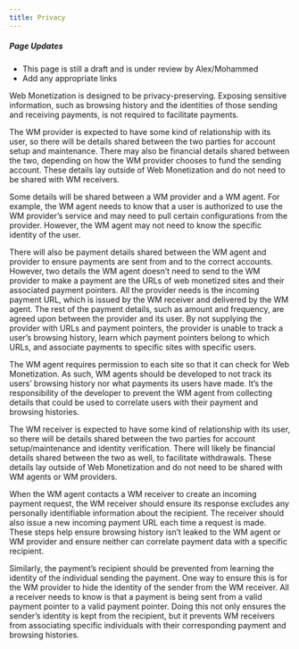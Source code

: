 ```yaml
---
title: Privacy
---
```


<div class="draft"><h5>Page Updates</h5><ul><li>This page is still a draft and is under review by Alex/Mohammed</li><li>Add any appropriate links</li></ul></div>

Web Monetization is designed to be privacy-preserving. Exposing sensitive information, such as browsing history and the identities of those sending and receiving payments, is not required to facilitate payments.

The WM provider is expected to have some kind of relationship with its user, so there will be details shared between the two parties for account setup and maintenance. There may also be financial details shared between the two, depending on how the WM provider chooses to fund the sending account. These details lay outside of Web Monetization and do not need to be shared with WM receivers.

Some details will be shared between a WM provider and a WM agent. For example, the WM agent needs to know that a user is authorized to use the WM provider’s service and may need to pull certain configurations from the provider. However, the WM agent may not need to know the specific identity of the user.

There will also be payment details shared between the WM agent and provider to ensure payments are sent from and to the correct accounts. However, two details the WM agent doesn’t need to send to the WM provider to make a payment are the URLs of web monetized sites and their associated payment pointers. All the provider needs is the incoming payment URL, which is issued by the WM receiver and delivered by the WM agent. The rest of the payment details, such as amount and frequency, are agreed upon between the provider and its user. By not supplying the provider with URLs and payment pointers, the provider is unable to track a user’s browsing history, learn which payment pointers belong to which URLs, and associate payments to specific sites with specific users.

The WM agent requires permission to each site so that it can check for Web Monetization. As such, WM agents should be developed to not track its users’ browsing history nor what payments its users have made. It’s the responsibility of the developer to prevent the WM agent from collecting details that could be used to correlate users with their payment and browsing histories.

The WM receiver is expected to have some kind of relationship with its user, so there will be details shared between the two parties for account setup/maintenance and identity verification. There will likely be financial details shared between the two as well, to facilitate withdrawals. These details lay outside of Web Monetization and do not need to be shared with WM agents or WM providers.

When the WM agent contacts a WM receiver to create an incoming payment request, the WM receiver should ensure its response excludes any personally identifiable information about the recipient. The receiver should also issue a new incoming payment URL each time a request is made. These steps help ensure browsing history isn’t leaked to the WM agent or WM provider and ensure neither can correlate payment data with a specific recipient.

Similarly, the payment’s recipient should be prevented from learning the identity of the individual sending the payment. One way to ensure this is for the WM provider to hide the identity of the sender from the WM receiver. All a receiver needs to know is that a payment is being sent from a valid payment pointer to a valid payment pointer. Doing this not only ensures the sender’s identity is kept from the recipient, but it prevents WM receivers from associating specific individuals with their corresponding payment and browsing histories.
